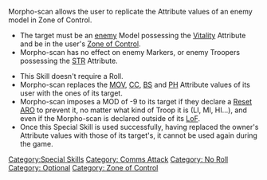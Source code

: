 {{n5-section-special-skills}}


Morpho-scan allows the user to replicate the Attribute values of an enemy model in Zone of Control.

{{css_skillbox |green| MORPHO SCAN | SHORT SKILL }}
{{skill-label | Comms Attack, No Roll, Optional, Zone of Control. }}
{{requirements}}
* The target must be an [[enemy]] Model possessing the [[Vitality]] Attribute and be in the user's [[Zone of Control]].
* Morpho-scan has no effect on enemy Markers, or enemy Troopers possessing the [[STR]] Attribute.
{{effects}}
* This Skill doesn't require a Roll.
* Morpho-scan replaces the [[MOV]], [[CC]], [[BS]] and [[PH]] Attribute values of its user with the ones of its target.
* Morpho-scan imposes a MOD of -9 to its target if they declare a [[Reset]] [[ARO]] to prevent it, no matter what kind of Troop it is (LI, MI, HI...), and even if the Morpho-scan is declared outside of its [[LoF]].
* Once this Special Skill is used successfully, having replaced the owner's Attribute values with those of its target's, it cannot be used again during the game.
{{css_skillbox-end}}





[[Category:Special Skills]]

<!-- Label and Trait categories. -->
[[Category: Comms Attack ]]
[[Category: No Roll ]]
[[Category: Optional ]]
[[Category: Zone of Control ]]